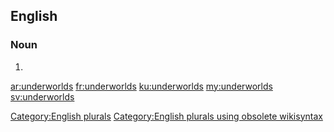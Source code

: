==English==

===Noun===
{{head|en}}

# {{plural of|underworld}}

[[Category:English plurals]][[Category:English plurals using obsolete wikisyntax]]

[[ar:underworlds]]
[[fr:underworlds]]
[[ku:underworlds]]
[[my:underworlds]]
[[sv:underworlds]]